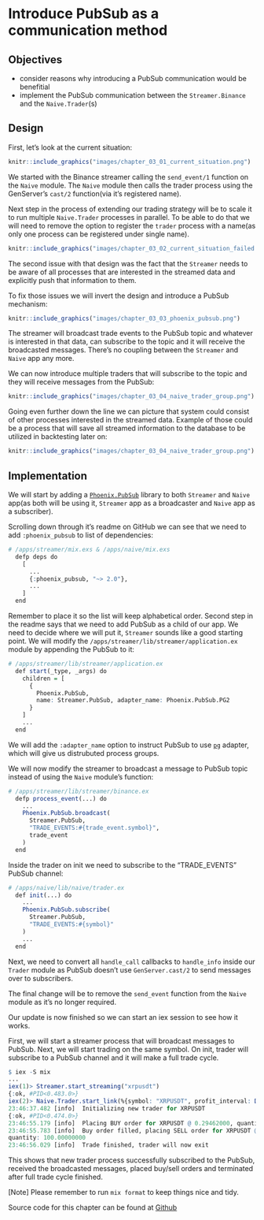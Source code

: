 # Introduce PubSub as a communication method

## Objectives

- consider reasons why introducing a PubSub communication would be benefitial
- implement the PubSub communication between the `Streamer.Binance` and the `Naive.Trader`(s)

## Design

First, let's look at the current situation:

```r
knitr::include_graphics("images/chapter_03_01_current_situation.png")
```

We started with the Binance streamer calling the `send_event/1` function on the `Naive` module. The `Naive` module then calls the trader process using the GenServer's `cast/2` function(via it's registered name).

\newpage

Next step in the process of extending our trading strategy will be to scale it to run multiple `Naive.Trader` processes in parallel. To be able to do that we will need to remove the option to register the `trader` process with a name(as only one process can be registered under single name).

```r
knitr::include_graphics("images/chapter_03_02_current_situation_failed.png")
```

The second issue with that design was the fact that the `Streamer` needs to be aware of all processes that are interested in the streamed data and explicitly push that information to them.

To fix those issues we will invert the design and introduce a PubSub mechanism:

```r
knitr::include_graphics("images/chapter_03_03_phoenix_pubsub.png")
```

The streamer will broadcast trade events to the PubSub topic and whatever is interested in that data, can subscribe to the topic and it will receive the broadcasted messages.
There's no coupling between the `Streamer` and `Naive` app any more.

\newpage

We can now introduce multiple traders that will subscribe to the topic and they will receive messages from the PubSub:

```r
knitr::include_graphics("images/chapter_03_04_naive_trader_group.png")
```

Going even further down the line we can picture that system could consist of other processes interested in the streamed data. Example of those could be a process that will save all streamed information to the database to be utilized in backtesting later on:

```r
knitr::include_graphics("images/chapter_03_04_naive_trader_group.png")
```

\newpage

## Implementation

We will start by adding a [`Phoenix.PubSub`](https://github.com/phoenixframework/phoenix_pubsub) library to both `Streamer` and `Naive` app(as both will be using it, `Streamer` app as a broadcaster and `Naive` app as a subscriber).

Scrolling down through it's readme on GitHub we can see that we need to add `:phoenix_pubsub` to list of dependencies:

```r
# /apps/streamer/mix.exs & /apps/naive/mix.exs
  defp deps do
    [
      ...
      {:phoenix_pubsub, "~> 2.0"},
      ...
    ]
  end
```

Remember to place it so the list will keep alphabetical order. Second step in the readme says that we need to add PubSub as a child of our app. We need to decide where we will put it, `Streamer` sounds like a good starting point. We will modify the `/apps/streamer/lib/streamer/application.ex` module by appending the PubSub to it:

```r
# /apps/streamer/lib/streamer/application.ex
  def start(_type, _args) do
    children = [
      {
        Phoenix.PubSub,
        name: Streamer.PubSub, adapter_name: Phoenix.PubSub.PG2
      }
    ]
    ...
  end
```

We will add the `:adapter_name` option to instruct PubSub to use [`pg`](http://erlang.org/doc/man/pg.html) adapter, which will give us distrubuted process groups.

We will now modify the streamer to broadcast a message to PubSub topic instead of using the `Naive` module's function:

```r
# /apps/streamer/lib/streamer/binance.ex
  defp process_event(...) do
    ...
    Phoenix.PubSub.broadcast(
      Streamer.PubSub,
      "TRADE_EVENTS:#{trade_event.symbol}",
      trade_event
    )
  end
```

\newpage

Inside the trader on init we need to subscribe to the "TRADE_EVENTS" PubSub channel:

```r
# /apps/naive/lib/naive/trader.ex
  def init(...) do
    ...
    Phoenix.PubSub.subscribe(
      Streamer.PubSub,
      "TRADE_EVENTS:#{symbol}"
    )
    ...
  end
```

Next, we need to convert all `handle_call` callbacks to `handle_info` inside our `Trader` module as PubSub doesn't use `GenServer.cast/2` to send messages over to subscribers.

The final change will be to remove the `send_event` function from the `Naive`
module as it's no longer required.

Our update is now finished so we can start an iex session to see how it works.

First, we will start a streamer process that will broadcast messages
to PubSub. Next, we will start trading on the same symbol. On init, trader will subscribe to a PubSub channel and it will make a full trade cycle.

```r
$ iex -S mix
...
iex(1)> Streamer.start_streaming("xrpusdt")
{:ok, #PID<0.483.0>}
iex(2)> Naive.Trader.start_link(%{symbol: "XRPUSDT", profit_interval: Decimal.new("-0.01")}) 
23:46:37.482 [info]  Initializing new trader for XRPUSDT
{:ok, #PID<0.474.0>}
23:46:55.179 [info]  Placing BUY order for XRPUSDT @ 0.29462000, quantity: 100
23:46:55.783 [info]  Buy order filled, placing SELL order for XRPUSDT @ 0.29225),
quantity: 100.00000000
23:46:56.029 [info]  Trade finished, trader will now exit
```

This shows that new trader process successfully subscribed to the PubSub, received the broadcasted messages, placed buy/sell orders and terminated after full trade cycle finished.

[Note] Please remember to run `mix format` to keep things nice and tidy.

Source code for this chapter can be found at [Github](https://github.com/frathon/create-a-cryptocurrency-trading-bot-in-elixir-source-code/tree/chapter_03)
